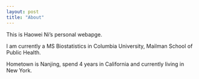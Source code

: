 ```yaml
---
layout: post
title: "About"
---
```



This is Haowei Ni's personal webapge. 

I am currently a MS Biostatistics in Columbia University, Mailman School of Public Health. 

Hometown is Nanjing, spend 4 years in California and currently living in New York. 

